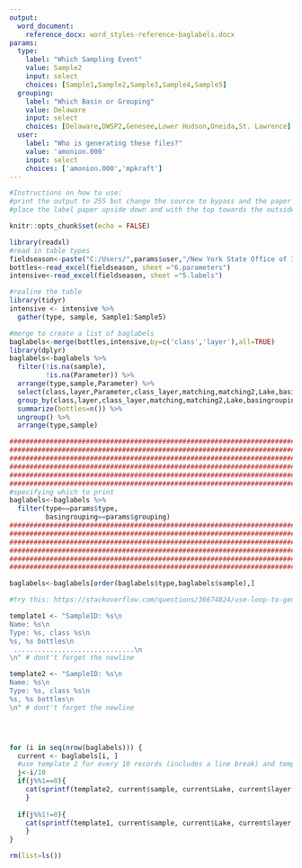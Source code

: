 ```yaml
---
output: 
  word_document:
    reference_docx: word_styles-reference-baglabels.docx
params:
  type: 
    label: "Which Sampling Event"
    value: Sample2
    input: select
    choices: [Sample1,Sample2,Sample3,Sample4,Sample5]
  grouping:
    label: "Which Basin or Grouping"
    value: Delaware
    input: select
    choices: [Delaware,DWSP2,Genesee,Lower Hudson,Oneida,St. Lawrence]
  user:
    label: "Who is generating these files?"
    value: 'amonion.000'
    input: select
    choices: ['amonion.000','mpkraft']
---
```


```r

#Instructions on how to use:
#print the output to 255 but change the source to bypass and the paper to thick2
#place the label paper upside down and with the top towards the outside

knitr::opts_chunk$set(echo = FALSE)
```

```r
library(readxl)
#read in table types
fieldseason<-paste("C:/Users/",params$user,"/New York State Office of Information Technology Services/LMAS - LCI/LCI.Field.Season.xlsx",sep="")
bottles<-read_excel(fieldseason, sheet ="6.parameters")
intensive<-read_excel(fieldseason, sheet ="5.labels")

#realine the table
library(tidyr)
intensive <- intensive %>% 
  gather(type, sample, Sample1:Sample5)

#merge to create a list of baglabels
baglabels<-merge(bottles,intensive,by=c('class','layer'),all=TRUE)
library(dplyr)
baglabels<-baglabels %>% 
  filter(!is.na(sample),
         !is.na(Parameter)) %>% 
  arrange(type,sample,Parameter) %>% 
  select(class,layer,Parameter,class_layer,matching,matching2,Lake,basingrouping,Lake,short,need,gave,`need#`,type,sample) %>% 
  group_by(class,layer,class_layer,matching,matching2,Lake,basingrouping,short,type,sample) %>% 
  summarize(bottles=n()) %>% 
  ungroup() %>% 
  arrange(type,sample)

#####################################################################################################################
#####################################################################################################################
#####################################################################################################################
#####################################################################################################################
#####################################################################################################################
#####################################################################################################################
#specifying which to print
baglabels<-baglabels %>% 
  filter(type==params$type,
         basingrouping==params$grouping)
#####################################################################################################################
#####################################################################################################################
#####################################################################################################################
#####################################################################################################################
#####################################################################################################################
#####################################################################################################################

baglabels<-baglabels[order(baglabels$type,baglabels$sample),]
```


```r
#try this: https://stackoverflow.com/questions/36674824/use-loop-to-generate-section-of-text-in-rmarkdown

template1 <- "SampleID: %s\n
Name: %s\n
Type: %s, class %s\n
%s, %s bottles\n
 ..............................\n
\n" # dont't forget the newline

template2 <- "SampleID: %s\n
Name: %s\n
Type: %s, class %s\n
%s, %s bottles\n
\n" # dont't forget the newline




for (i in seq(nrow(baglabels))) {
  current <- baglabels[i, ]
  #use template 2 for every 10 records (includes a line break) and template 1 for all others
  j<-i/10
  if(j%%1==0){
    cat(sprintf(template2, current$sample, current$Lake, current$layer,current$class,current$type,current$bottles))
    }
  
  if(j%%1!=0){
    cat(sprintf(template1, current$sample, current$Lake, current$layer,current$class,current$type,current$bottles))
    }
}

rm(list=ls())
```
